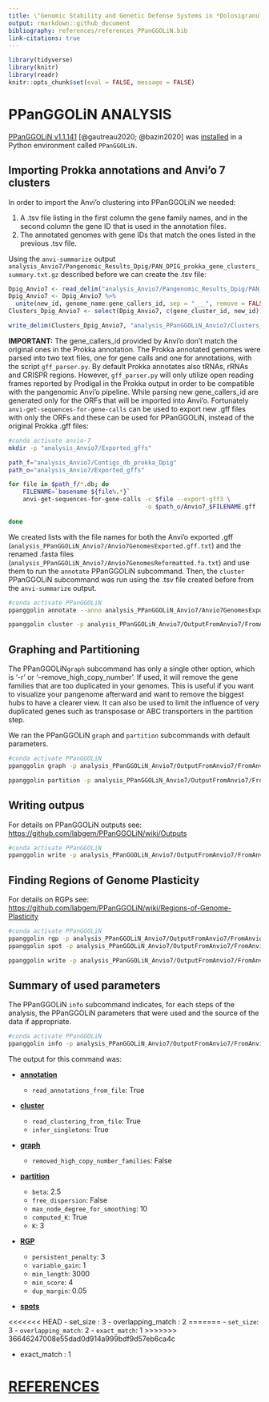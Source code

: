 ```yaml
---
title: \"Genomic Stability and Genetic Defense Systems in *Dolosigranulum pigrum* a Candidate Beneficial Bacterium from the Human Microbiome\" Supplemental Methods
output: rmarkdown::github_document
bibliography: references/references_PPanGGOLiN.bib
link-citations: true
---
```


```r
library(tidyverse)
library(knitr)
library(readr)
knitr::opts_chunk$set(eval = FALSE, message = FALSE)
```

# PPanGGOLiN ANALYSIS

[PPanGGOLiN v1.1.141](https://github.com/labgem/PPanGGOLiN/releases) [@gautreau2020; @bazin2020] was [installed](https://github.com/labgem/PPanGGOLiN/wiki/Installation) in a Python environment called `PPanGGOLiN.`

## Importing Prokka annotations and Anvi'o 7 clusters

In order to import the Anvi'o clustering into PPanGGOLiN we needed:

1.  A .tsv file listing in the first column the gene family names, and in the second column the gene ID that is used in the annotation files.
2.  The annotated genomes with gene IDs that match the ones listed in the previous .tsv file.

Using the `anvi-summarize` output `analysis_Anvio7/Pangenomic_Results_Dpig/PAN_DPIG_prokka_gene_clusters_summary.txt.gz` described before we can create the .tsv file:

```r
Dpig_Anvio7 <- read_delim("analysis_Anvio7/Pangenomic_Results_Dpig/PAN_DPIG_prokka_gene_clusters_summary.txt.gz", "\t")
Dpig_Anvio7 <- Dpig_Anvio7 %>% 
  unite(new_id, genome_name:gene_callers_id, sep = "___", remove = FALSE)
Clusters_Dpig_Anvio7 <- select(Dpig_Anvio7, c(gene_cluster_id, new_id))
```

```r
write_delim(Clusters_Dpig_Anvio7, "analysis_PPanGGOLiN_Anvio7/Clusters_Dpig_Anvio7.tsv", col_names=FALSE)
```

**IMPORTANT:** The gene_callers_id provided by Anvi'o don't match the original ones in the Prokka annotation. The Prokka annotated genomes were parsed into two text files, one for gene calls and one for annotations, with the script `gff_parser.py`. By default Prokka annotates also tRNAs, rRNAs and CRISPR regions. However, `gff_parser.py` will only utilize open reading frames reported by Prodigal in the Prokka output in order to be compatible with the pangenomic Anvi'o pipeline. While parsing new gene_callers_id are generated only for the ORFs that will be imported into Anvi'o. Fortunately `anvi-get-sequences-for-gene-calls` can be used to export new .gff files with only the ORFs and these can be used for PPanGGOLiN, instead of the original Prokka .gff files:

```bash
#conda activate anvio-7
mkdir -p "analysis_Anvio7/Exported_gffs"

path_f="analysis_Anvio7/Contigs_db_prokka_Dpig"
path_o="analysis_Anvio7/Exported_gffs"

for file in $path_f/*.db; do
    FILENAME=`basename ${file%.*}`
    anvi-get-sequences-for-gene-calls -c $file --export-gff3 \
                                      -o $path_o/Anvio7_$FILENAME.gff
      
done
```

We created lists with the file names for both the Anvi'o exported .gff (`analysis_PPanGGOLiN_Anvio7/Anvio7GenomesExported.gff.txt`) and the renamed .fasta files (`analysis_PPanGGOLiN_Anvio7/Anvio7GenomesReformatted.fa.txt`) and use them to run the `annotate` PPanGGOLiN subcommand. Then, the `cluster` PPanGGOLiN subcommand was run using the .tsv file created before from the `anvi-summarize` output.

```bash
#conda activate PPanGGOLiN
ppanggolin annotate --anno analysis_PPanGGOLiN_Anvio7/Anvio7GenomesExported.gff.txt --fasta analysis_PPanGGOLiN_Anvio7/Anvio7GenomesReformatted.fa.txt -o analysis_PPanGGOLiN_Anvio7/OutputFromAnvio7 --basename FromAnvio7

ppanggolin cluster -p analysis_PPanGGOLiN_Anvio7/OutputFromAnvio7/FromAnvio7.h5 --clusters analysis_PPanGGOLiN_Anvio7/Clusters_Dpig_Anvio7.tsv --infer_singletons
```

## Graphing and Partitioning

The PPanGGOLiN`graph` subcommand has only a single other option, which is '-r' or '--remove_high_copy_number'. If used, it will remove the gene families that are too duplicated in your genomes. This is useful if you want to visualize your pangenome afterward and want to remove the biggest hubs to have a clearer view. It can also be used to limit the influence of very duplicated genes such as transposase or ABC transporters in the partition step.

We ran the PPanGGOLiN `graph` and `partition` subcommands with default parameters.

```bash
#conda activate PPanGGOLiN
ppanggolin graph -p analysis_PPanGGOLiN_Anvio7/OutputFromAnvio7/FromAnvio7.h5

ppanggolin partition -p analysis_PPanGGOLiN_Anvio7/OutputFromAnvio7/FromAnvio7.h5
```

## Writing outpus

For details on PPanGGOLiN outputs see: <https://github.com/labgem/PPanGGOLiN/wiki/Outputs>

```bash
#conda activate PPanGGOLiN
ppanggolin write -p analysis_PPanGGOLiN_Anvio7/OutputFromAnvio7/FromAnvio7.h5 -o analysis_PPanGGOLiN_Anvio7/OutputFromAnvio7 --light_gexf --gexf  --csv --Rtab --stats --partitions --projection --families_tsv -f
```

## Finding Regions of Genome Plasticity

For details on RGPs see: <https://github.com/labgem/PPanGGOLiN/wiki/Regions-of-Genome-Plasticity>

```bash
#conda activate PPanGGOLiN
ppanggolin rgp -p analysis_PPanGGOLiN_Anvio7/OutputFromAnvio7/FromAnvio7.h5
ppanggolin spot -p analysis_PPanGGOLiN_Anvio7/OutputFromAnvio7/FromAnvio7.h5 --draw_hotspots -o analysis_PPanGGOLiN_Anvio7/OutputFromAnvio7/spots

ppanggolin write -p analysis_PPanGGOLiN_Anvio7/OutputFromAnvio7/FromAnvio7.h5 -o analysis_PPanGGOLiN_Anvio7/OutputFromAnvio7 --regions --spots -f
```

## Summary of used parameters

The PPanGGOLiN `info` subcommand indicates, for each steps of the analysis, the PPanGGOLiN parameters that were used and the source of the data if appropriate.

```bash
#conda activate PPanGGOLiN
ppanggolin info -p analysis_PPanGGOLiN_Anvio7/OutputFromAnvio7/FromAnvio7.h5 --parameters
```

The output for this command was:

-   <u>**annotation**</u>

    -   `read_annotations_from_file`: True

-   <u>**cluster**</u>

    -   `read_clustering_from_file`: True
    -   `infer_singletons`: True

-   <u>**graph**</u>

    -   `removed_high_copy_number_families`: False

-   <u>**partition**</u>

    -   `beta`: 2.5
    -   `free_dispersion`: False
    -   `max_node_degree_for_smoothing`: 10
    -   `computed_K`: True
    -   `K`: 3

-   <u>**RGP**</u>

    -   `persistent_penalty`: 3
    -   `variable_gain`: 1
    -   `min_length`: 3000
    -   `min_score`: 4
    -   `dup_margin`: 0.05

-   <u>**spots**</u>

<<<<<<< HEAD
    -   set_size : 3
    -   overlapping_match : 2
=======
    -   `set_size`: 3
    -   `overlapping_match`: 2
    -   `exact_match`: 1
>>>>>>> 36646247008e55dad0d914a999bdf9d57eb6ca4c

-   exact_match : 1


# [REFERENCES]{.ul}

